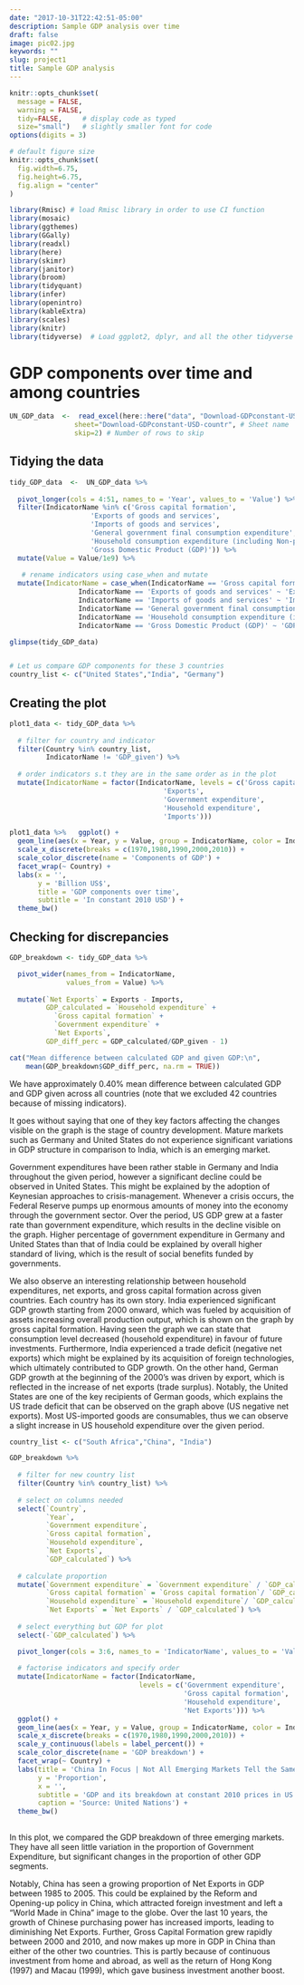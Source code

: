 ```yaml
---
date: "2017-10-31T22:42:51-05:00"
description: Sample GDP analysis over time
draft: false
image: pic02.jpg
keywords: ""
slug: project1
title: Sample GDP analysis   
---
```



```r
knitr::opts_chunk$set(
  message = FALSE, 
  warning = FALSE, 
  tidy=FALSE,     # display code as typed
  size="small")   # slightly smaller font for code
options(digits = 3)

# default figure size
knitr::opts_chunk$set(
  fig.width=6.75, 
  fig.height=6.75,
  fig.align = "center"
)
```


```r
library(Rmisc) # load Rmisc library in order to use CI function
library(mosaic)
library(ggthemes)
library(GGally)
library(readxl)
library(here)
library(skimr)
library(janitor)
library(broom)
library(tidyquant)
library(infer)
library(openintro)
library(kableExtra)
library(scales)
library(knitr)
library(tidyverse)  # Load ggplot2, dplyr, and all the other tidyverse packages
```


# GDP components over time and among countries



```r

UN_GDP_data  <-  read_excel(here::here("data", "Download-GDPconstant-USD-countries.xls"), # Excel filename
                sheet="Download-GDPconstant-USD-countr", # Sheet name
                skip=2) # Number of rows to skip

```

## Tidying the data

```r

tidy_GDP_data  <-  UN_GDP_data %>% 
  
  pivot_longer(cols = 4:51, names_to = 'Year', values_to = 'Value') %>% 
  filter(IndicatorName %in% c('Gross capital formation',
                    'Exports of goods and services',
                    'Imports of goods and services',
                    'General government final consumption expenditure',
                    'Household consumption expenditure (including Non-profit institutions serving households)',
                    'Gross Domestic Product (GDP)')) %>%
  mutate(Value = Value/1e9) %>% 
  
   # rename indicators using case_when and mutate
  mutate(IndicatorName = case_when(IndicatorName == 'Gross capital formation' ~ 'Gross capital formation',
                 IndicatorName == 'Exports of goods and services' ~ 'Exports',
                 IndicatorName == 'Imports of goods and services' ~ 'Imports',
                 IndicatorName == 'General government final consumption expenditure' ~ 'Government expenditure',
                 IndicatorName == 'Household consumption expenditure (including Non-profit institutions serving households)' ~ 'Household expenditure',
                 IndicatorName == 'Gross Domestic Product (GDP)' ~ 'GDP_given'))

glimpse(tidy_GDP_data)


# Let us compare GDP components for these 3 countries
country_list <- c("United States","India", "Germany")

```
## Creating the plot


```r

plot1_data <- tidy_GDP_data %>% 
  
  # filter for country and indicator
  filter(Country %in% country_list,
         IndicatorName != 'GDP_given') %>% 
  
  # order indicators s.t they are in the same order as in the plot
  mutate(IndicatorName = factor(IndicatorName, levels = c('Gross capital formation',
                                      'Exports',
                                      'Government expenditure',
                                      'Household expenditure',
                                      'Imports')))  

plot1_data %>%   ggplot() +
  geom_line(aes(x = Year, y = Value, group = IndicatorName, color = IndicatorName), size = 0.8) +
  scale_x_discrete(breaks = c(1970,1980,1990,2000,2010)) +
  scale_color_discrete(name = 'Components of GDP') +
  facet_wrap(~ Country) +
  labs(x = '',
       y = 'Billion US$',
       title = 'GDP components over time',
       subtitle = 'In constant 2010 USD') +
  theme_bw()

```

## Checking for discrepancies



```r

GDP_breakdown <- tidy_GDP_data %>% 

  pivot_wider(names_from = IndicatorName,
              values_from = Value) %>% 
  
  mutate(`Net Exports` = Exports - Imports,
         GDP_calculated = `Household expenditure` + 
           `Gross capital formation` +
           `Government expenditure` +
           `Net Exports`,
         GDP_diff_perc = GDP_calculated/GDP_given - 1)

```



```r

cat("Mean difference between calculated GDP and given GDP:\n",
    mean(GDP_breakdown$GDP_diff_perc, na.rm = TRUE))

```

We have approximately 0.40% mean difference between calculated GDP and GDP given across all countries (note that we excluded 42 countries because of missing indicators).


It goes without saying that one of they key factors affecting the changes visible on the graph is the stage of country development. Mature markets such as Germany and United States do not experience significant variations in GDP structure in comparison to India, which is an emerging market. 

Government expenditures have been rather stable in Germany and India throughout the given period, however a significant decline could be observed in United States. This might be explained by the adoption of Keynesian approaches to crisis-management. Whenever a crisis occurs, the Federal Reserve pumps up enormous amounts of money into the economy through the government sector. Over the period, US GDP grew at a faster rate than government expenditure, which results in the decline visible on the graph. Higher percentage of government expenditure in Germany and United States than that of India could be explained by overall higher standard of living, which is the result of social benefits funded by governments.

We also observe an interesting relationship between household expenditures, net exports, and gross capital formation across given countries. Each country has its own story. India experienced significant GDP growth starting from 2000 onward, which was fueled by acquisition of assets increasing overall production output, which is shown on the graph by gross capital formation. Having seen the graph we can state that consumption level decreased (household expenditure) in favour of future investments. Furthermore, India experienced a trade deficit (negative net exports) which might be explained by its acquisition of foreign technologies, which ultimately contributed to GDP growth. On the other hand, German GDP growth at the beginning of the 2000's was driven by export, which is reflected in the increase of net exports (trade surplus). Notably, the United States are one of the key recipients of German goods, which explains the US trade deficit that can be observed on the graph above (US negative net exports). Most US-imported goods are consumables, thus we can observe a slight increase in US household expenditure over the given period. 



```r

country_list <- c("South Africa","China", "India")

GDP_breakdown %>% 
  
  # filter for new country list 
  filter(Country %in% country_list) %>% 
  
  # select on columns needed
  select(`Country`,
         `Year`,
         `Government expenditure`,
         `Gross capital formation`,
         `Household expenditure`,
         `Net Exports`,
         `GDP_calculated`) %>%
  
  # calculate proportion
  mutate(`Government expenditure` = `Government expenditure` / `GDP_calculated`,
         `Gross capital formation` = `Gross capital formation`/ `GDP_calculated`,
         `Household expenditure` = `Household expenditure`/ `GDP_calculated`,
         `Net Exports` = `Net Exports` / `GDP_calculated`) %>% 
  
  # select everything but GDP for plot
  select(-`GDP_calculated`) %>% 

  pivot_longer(cols = 3:6, names_to = 'IndicatorName', values_to = 'Value') %>% 
  
  # factorise indicators and specify order 
  mutate(IndicatorName = factor(IndicatorName, 
                                levels = c('Government expenditure',
                                           'Gross capital formation',
                                           'Household expenditure',
                                           'Net Exports'))) %>% 
  ggplot() +
  geom_line(aes(x = Year, y = Value, group = IndicatorName, color = IndicatorName), size = 0.8)+
  scale_x_discrete(breaks = c(1970,1980,1990,2000,2010)) +
  scale_y_continuous(labels = label_percent()) +
  scale_color_discrete(name = 'GDP breakdown') +
  facet_wrap(~ Country) +
  labs(title = 'China In Focus | Not All Emerging Markets Tell the Same Story',
       y = 'Proportion',
       x = '',
       subtitle = 'GDP and its breakdown at constant 2010 prices in US Dollars',
       caption = 'Source: United Nations') +
  theme_bw()
  
```
In this plot, we compared the GDP breakdown of three emerging markets. They have all seen little variation in the proportion of Government Expenditure, but significant changes in the proportion of other GDP segments. 

Notably, China has seen a growing proportion of Net Exports in GDP between 1985 to 2005. This could be explained by the Reform and Opening-up policy in China, which attracted foreign investment and left a "World Made in China" image to the globe. Over the last 10 years, the growth of Chinese purchasing power has increased imports, leading to diminishing Net Exports. Further, Gross Capital Formation grew rapidly between 2000 and 2010, and now makes up more in GDP in China than either of the other two countries. This is partly because of continuous investment from home and abroad, as well as the return of Hong Kong (1997) and Macau (1999), which gave business investment another boost. 



